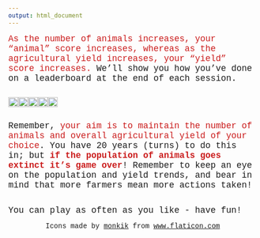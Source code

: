 ```yaml
---
output: html_document
---
```

<p>

<span style="font-family: Courier New; font-size: 1.25em">
<span style="color:#ca1b1b;">As the number of animals increases, your "animal" score increases, whereas as the agricultural yield increases, your "yield" score increases.</span>
We'll show you how you've done on a leaderboard at the end of each session.</span>

<div style="display: flex; text-align: center; align-items: center;">

<div>
<img src="goose_icon.jpg" width="100%">
</div>

<div>
<img src="scarecrow_icon.jpg" width="100%" padding="20">
</div>

<div>
<img src="hunt_icon.jpg" width="100%" padding="20px">
</div>

<div>
<img src="crop_icon.jpg" width="100%" padding="20px">
</div>

<div>
<img src="farmer_icon.jpg" width="100%" padding="20px">
</div>

</div>

<span style="font-family: Courier New; font-size: 1.25em">Remember, <span style="color:#ca1b1b;">your aim is to maintain the number of animals and overall agricultural yield of your choice</span>. You have 20 years (turns) to do this in; but <span style="color:#ca1b1b;">**if the population of animals goes extinct it's game over**</span>! Remember to keep an eye on the population and yield trends, and bear in mind that more farmers mean more actions taken!</span>

<br>
<span style="font-family: Courier New; font-size: 1.25em; text-align: center;">
You can play as often as you like - have fun!
<span>

<div style="text-align: center; font-family: Courier New;">Icons made by <a href="https://www.flaticon.com/authors/monkik" title="monkik">monkik</a> from <a href="https://www.flaticon.com/" title="Flaticon">www.flaticon.com</a></div>
